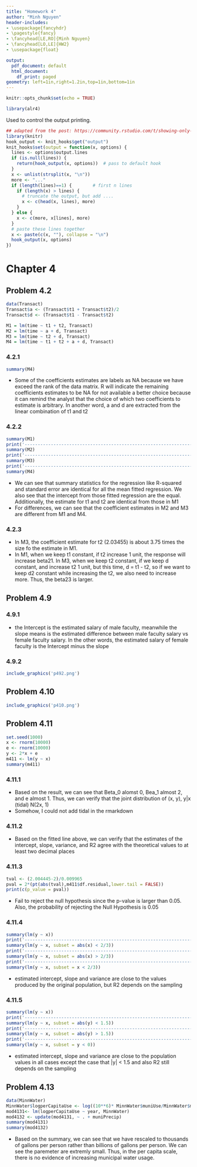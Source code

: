 ```yaml
---
title: "Homework 4"
author: "Minh Nguyen"
header-includes:
- \usepackage{fancyhdr}
- \pagestyle{fancy}
- \fancyhead[LE,RO]{Minh Nguyen}
- \fancyhead[LO,LE]{HW2}
- \usepackage{float}

output:
  pdf_document: default
  html_document:
    df_print: paged
geometry: left=1in,right=1.2in,top=1in,bottom=1in
---
```



```r
knitr::opts_chunk$set(echo = TRUE)

library(alr4)
```

Used to control the output printing.
```r
## adapted from the post: https://community.rstudio.com/t/showing-only-the-first-few-lines-of-the-results-of-a-code-chunk/6963
library(knitr)
hook_output <- knit_hooks$get("output")
knit_hooks$set(output = function(x, options) {
  lines <- options$output.lines
  if (is.null(lines)) {
    return(hook_output(x, options))  # pass to default hook
  }
  x <- unlist(strsplit(x, "\n"))
  more <- "..."
  if (length(lines)==1) {        # first n lines
    if (length(x) > lines) {
      # truncate the output, but add ....
      x <- c(head(x, lines), more)
    }
  } else {
    x <- c(more, x[lines], more)
  }
  # paste these lines together
  x <- paste(c(x, ""), collapse = "\n")
  hook_output(x, options)
})
```

# Chapter 4

## Problem 4.2

```r
data(Transact)
Transact$a <- (Transact$t1 + Transact$t2)/2
Transact$d <- (Transact$t1 - Transact$t2)

M1 = lm(time ~ t1 + t2, Transact)
M2 = lm(time ~ a + d, Transact)
M3 = lm(time ~ t2 + d, Transact)
M4 = lm(time ~ t1 + t2 + a + d, Transact)
```


### 4.2.1
```r
summary(M4)
```
- Some of the coefficients estimates are labels as NA because we have exceed the rank of the data matrix. R will indicate the remaining coefficients estimates to be NA for not available a better choice because it can remind the analyst that the choice of which two coefficients to estimate is arbitrary. In another word, a and d are extracted from the linear combination of t1 and t2

### 4.2.2 

```r
summary(M1)
print('------------------------------------------------------------------------------------')
summary(M2)
print('------------------------------------------------------------------------------------')
summary(M3)
print('------------------------------------------------------------------------------------')
summary(M4)
```
- We can see that summary statistics for the regression like R-squared and standard error are identical for all the mean fitted regression. We also see that the intercept from those fitted regression are the equal. Additionally, the estimate for t1 and t2 are identical from those in M1
- For differences, we can see that the coefficient estimates in M2 and M3 are different from M1 and M4. 

### 4.2.3
- In M3, the coefficient estimate for t2 (2.03455) is about 3.75 times the size fo the estimate in M1. 
- In M1, when we keep t1 constant, if t2 increase 1 unit, the response will increase beta21. In M3, when we keep t2 constant, if we keep d constant, and increase t2 1 unit, but this time, d = t1 - t2, so if we want to keep d2 constant while increasing the t2, we also need to increase more. Thus, the beta23 is larger.

## Problem 4.9
### 4.9.1
- the Intercept is the estimated salary of male faculty, meanwhile the slope means is the estimated difference between male faculty salary vs female faculty salary. In the other words, the estimated salary of female faculty is the Intercept minus the slope

### 4.9.2
```r
include_graphics('p492.png')
```


## Problem 4.10
```r
include_graphics('p410.png')
```

## Problem 4.11
```r
set.seed(1000)
x <- rnorm(10000)
e <- rnorm(10000)
y <- 2*x + e
m411 <- lm(y ~ x)
summary(m411)
```
### 4.11.1

-  Based on the result, we can see that Beta_0 alomst 0, Bea_1 almost 2, and e almost 1. Thus, we can verify that the joint distribution of (x, y), y|x (tidal) N(2x, 1)
- Somehow, I could not add tidal in the rmarkdown

### 4.11.2

- Based on the fitted line above, we can verify that the estimates of the intercept, slope, variance, and R2 agree with the theoretical values to at least two decimal places

### 4.11.3
```r
tval <- (2.004445-2)/0.009965
pval = 2*(pt(abs(tval),m411$df.residual,lower.tail = FALSE))
print(c(p_value = pval))
```

- Fail to reject the null hypothesis since the p-value is larger than 0.05. Also, the probability of rejecting the Null Hypothesis is 0.05

### 4.11.4
```r
summary(lm(y ~ x))
print('------------------------------------------------------------------------------------')
summary(lm(y ~ x, subset = abs(x) < 2/3))
print('------------------------------------------------------------------------------------')
summary(lm(y ~ x, subset = abs(x) > 2/3))
print('------------------------------------------------------------------------------------')
summary(lm(y ~ x, subset = x < 2/3))
```

- estimated intercept, slope and variance are close to the values produced by the original population, but R2 depends on the sampling

### 4.11.5
```r
summary(lm(y ~ x))
print('------------------------------------------------------------------------------------')
summary(lm(y ~ x, subset = abs(y) < 1.5))
print('------------------------------------------------------------------------------------')
summary(lm(y ~ x, subset = abs(y) > 1.5))
print('------------------------------------------------------------------------------------')
summary(lm(y ~ x, subset = y < 0))
```

- estimated intercept, slope and variance are close to the population values in all cases except the case that |y| < 1.5 and also R2 still depends on the sampling


## Problem 4.13
```r
data(MinnWater)
MinnWater$logperCapitaUse <- log((10**6)* MinnWater$muniUse/MinnWater$muniPop)
mod4131<- lm(logperCapitaUse ~ year, MinnWater)
mod4132 <- update(mod4131, ~ . + muniPrecip)
summary(mod4131)
summary(mod4132)
```

- Based on the summary, we can see that we have rescaled to thousands of gallons per person rather than billions of gallons per person. We can see the paremeter are extremly small. Thus, in the per capita scale, there is no evidence of increasing municipal water usage. 



